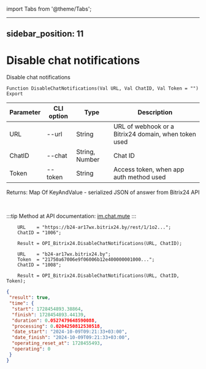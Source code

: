 ﻿import Tabs from '@theme/Tabs';

---
sidebar_position: 11
---

# Disable chat notifications
 Disable chat notifications



`Function DisableChatNotifications(Val URL, Val ChatID, Val Token = "") Export`

  | Parameter | CLI option | Type | Description |
  |-|-|-|-|
  | URL | --url | String | URL of webhook or a Bitrix24 domain, when token used |
  | ChatID | --chat | String, Number | Chat ID |
  | Token | --token | String | Access token, when app auth method used |

  
  Returns:  Map Of KeyAndValue - serialized JSON of answer from Bitrix24 API

<br/>

:::tip
Method at API documentation: [im.chat.mute](https://dev.1c-bitrix.ru/learning/course/?COURSE_ID=93&LESSON_ID=11473)
:::
<br/>


```bsl title="Code example"
    URL    = "https://b24-ar17wx.bitrix24.by/rest/1/1o2...";
    ChatID = "1006";

    Result = OPI_Bitrix24.DisableChatNotifications(URL, ChatID);

    URL    = "b24-ar17wx.bitrix24.by";
    Token  = "21750a67006e9f06006b12e400000001000...";
    ChatID = "1008";

    Result = OPI_Bitrix24.DisableChatNotifications(URL, ChatID, Token);
```
 



```json title="Result"
{
 "result": true,
 "time": {
  "start": 1728454893.38864,
  "finish": 1728454893.44139,
  "duration": 0.0527479648590088,
  "processing": 0.0204250812530518,
  "date_start": "2024-10-09T09:21:33+03:00",
  "date_finish": "2024-10-09T09:21:33+03:00",
  "operating_reset_at": 1728455493,
  "operating": 0
 }
}
```
